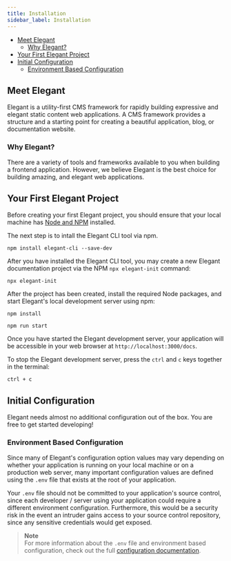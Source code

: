 ```yaml
---
title: Installation
sidebar_label: Installation
---
```


- [Meet Elegant](#meet-elegant)
    - [Why Elegant?](#why-elegant)
- [Your First Elegant Project](#your-first-elegant-project)
- [Initial Configuration](#initial-configuration)
    - [Environment Based Configuration](#environment-based-configuration)

<a name="meet-elegant"></a>

## Meet Elegant

 Elegant is a utility-first CMS framework for rapidly building expressive and elegant static content web applications. A CMS framework provides a structure and a starting point for creating a beautiful application, blog, or documentation website. 


<a name="why-elegant"></a>

### Why Elegant?

There are a variety of tools and frameworks available to you when building a frontend application. However, we believe Elegant is the best choice for building amazing, and elegant web applications.

<a name="your-first-elegant-project"></a>

## Your First Elegant Project

Before creating your first Elegant project, you should ensure that your local machine has [Node and NPM](https://nodejs.org) installed.

The next step is to intall the Elegant CLI tool via npm.

```nothing
npm install elegant-cli --save-dev
```

After you have installed the Elegant CLI tool, you may create a new Elegant documentation project via the NPM `npx elegant-init` command:

```nothing
npx elegant-init
```

After the project has been created, install the required Node packages, and start Elegant's local development server using npm:

```nothing
npm install

npm run start
```

Once you have started the Elegant development server, your application will be accessible in your web browser at `http://localhost:3000/docs`.

To stop the Elegant development server, press the `ctrl` and `c` keys together in the terminal:

```nothing
ctrl + c
```

<a name="initial-configuration"></a>

## Initial Configuration

Elegant needs almost no additional configuration out of the box. You are free to get started developing!

<a name="environment-based-configuration"></a>

### Environment Based Configuration

Since many of Elegant's configuration option values may vary depending on whether your application is running on your local machine or on a production web server, many important configuration values are defined using the `.env` file that exists at the root of your application.

Your `.env` file should not be committed to your application's source control, since each developer / server using your application could require a different environment configuration. Furthermore, this would be a security risk in the event an intruder gains access to your source control repository, since any sensitive credentials would get exposed.

> **Note**  
> For more information about the `.env` file and environment based configuration, check out the full [configuration documentation](/docs/configuration#environment-configuration).
